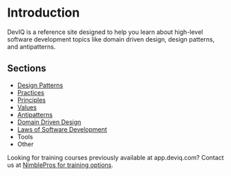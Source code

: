 # Introduction

DevIQ is a reference site designed to help you learn about high-level software development topics like  domain driven design, design patterns, and antipatterns.

## Sections

- [Design Patterns](/design-patterns/design-patterns-overview)
- [Practices](/practices/practices-overview)
- [Principles](/principles/principles-overview)
- [Values](/values/values-overview)
- [Antipatterns](/antipatterns/antipatterns-overview)
- [Domain Driven Design](domain-driven-design/ddd-overview)
- [Laws of Software Development](/laws/laws-overview)
- Tools
- Other

Looking for training courses previously available at app.deviq.com? Contact us at [NimblePros for training options](https://nimblepros.com/).
